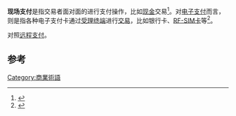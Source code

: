 '''现场支付'''是指交易者面对面的进行支付操作，比如[[现金|现金]]交易<ref>{{Cite book|title=理财 资金筹措与使用 2002年版 上|last=甘华鸣主编|first=|publisher=北京：中国国际广播出版社 ,|year=2003|isbn=7-5078-2127-7|location=|pages=324}}</ref>。对[[电子支付|电子支付]]而言，则是指各种电子支付卡通过[[受理终端|受理终端]]进行[[交易|交易]]，比如银行卡、[[RF-SIM卡|RF-SIM卡]]等<ref>{{Cite book|title=黑客攻防从入门到精通 智能终端版|last=武新华，李书梅编著|first=|publisher=北京：机械工业出版社|year=, 2015.09|isbn=978-7-111-51162-5|location=|pages=226}}</ref>。

对照[[远程支付|远程支付]]。

==参考==
{{reflist}}
[[Category:商業術語|Category:商業術語]]